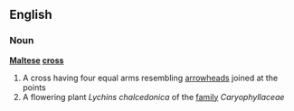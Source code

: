 ==English==
===Noun===
'''[[Maltese]] [[cross]]'''
#A cross having four equal arms resembling [[arrowhead]]s joined at the points
#A flowering plant ''Lychins chalcedonica'' of the [[family]] ''Caryophyllaceae''